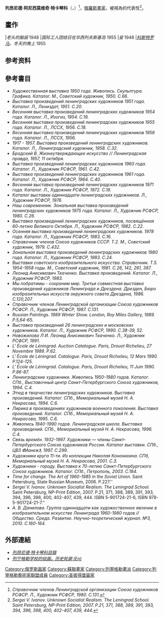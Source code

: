 {{Expand|time=2014-11-09T00:07:25+00:00}}
{{Infobox Artist
| name          = <br>列昂尼德·特卡琴科
| image         = Tkachenko-Leonid-Anisimovich-aa21bw.jpg
| imagesize     = 200px
| caption       = 
| birthname     = 
| birthdate     = {{USSR}} {{Birth date|1927|3|28|mf=y}}
| location      = [[五山城|五山城]]
| deathdate     = 
| deathplace    = 
| field         = [[绘画|绘画]]
| nationality   = [[俄羅斯|俄羅斯]]
| training      = {{link-ru|设计与艺术的哈尔科夫州学院|Харьковская государственная академия дизайна и искусств}}
| movement      = [[社会主义的现实主义|社會主義寫實主義]]，[[現實主義|現實主義]]，[[抽象派|抽象派]]
| works         = 
| patrons       = 
| awards        = 
}}

'''列昂尼德·阿尼西莫维奇·特卡琴科'''（{{lang-ru|Леонид Анисимович Ткаченко}}，{{bd|1927年|3月28日}}）<ref>''Справочник членов Ленинградской организации Союза художников РСФСР. Л., Художник РСФСР, 1980. С.131.''</ref>，[[俄羅斯|俄羅斯]][[畫家|畫家]]，被視為的代表性{{link-en|列寧格勒畫派|Leningrad School of Painting}}<ref>''Sergei V. Ivanov. Unknown Socialist Realism. The Leningrad School. Saint Petersburg, NP-Print Edition, 2007. P.21, 371, 388, 389, 391, 393, 394, 396, 398, 400, 402-407, 439, 444.''</ref>。

==畫作==
<gallery widths=160 heights=180>
|''老头的脑袋'' 1948
|''国际工人团结日在华西列夫斯基岛'' 1955
|''叟'' 1948
|''[[科斯特罗马|科斯特罗马]]。冬天的晚上'' 1955
</gallery>


==参考资料==
{{Reflist|2}}


==參考書目==
* ''Художественная выставка 1950 года. Живопись. Скульптура. Графика. Каталог. М., Советский художник, 1950. C.66.''
* ''Выставка произведений ленинградских художников 1951 года. Каталог. Л., Лениздат, 1951. C.20.''
* ''Весенняя выставка произведений ленинградских художников 1954 года. Каталог. Л., Изогиз, 1954. C.19.''
* ''Весенняя выставка произведений ленинградских художников 1955 года. Каталог. Л., ЛССХ, 1956. C.18.''
* ''Весенняя выставка произведений ленинградских художников 1956 года. Каталог. Л., ЛССХ, 1956.''
* ''1917 - 1957. Выставка произведений ленинградских художников. Каталог. Л., Ленинградский художник, 1958. C.32.''
* ''Бродский В. Жизнеутверждающее искусство // Ленинградская правда, 1957, 11 октября.''
* ''Выставка произведений ленинградских художников 1960 года. Каталог. Л., Художник РСФСР, 1961. C.42.''
* ''Выставка произведений ленинградских художников 1961 года. Каталог. Л., Художник РСФСР, 1964. C.40.''
* ''Весенняя выставка произведений ленинградских художников 1971 года. Каталог. Л., Художник РСФСР, 1972. C.16.''
* ''Каталог выставки одиннадцати ленинградских художников. Л., Художник РСФСР, 1976.''
* ''Наш современник. Зональная выставка произведений ленинградских художников 1975 года. Каталог. Л., Художник РСФСР, 1980. C.26.''
* ''Выставка произведений ленинградских художников, посвящённая 60-летию Великого Октября. Л., Художник РСФСР, 1982. C.22.''
* ''Осенняя выставка произведений ленинградских художников. 1978 года. Каталог. Л., Художник РСФСР, 1983. C.16.''
* ''Справочник членов Союза художников СССР. Т.2. М., Советский художник, 1979. C.432.''
* ''Зональная выставка произведений ленинградских художников 1980 года. Каталог. Л., Художник РСФСР, 1983. C.24.''
* ''Выставки советского изобразительного искусства. Справочник. Т.5. 1954-1958 годы. М., Советский художник, 1981. C.26, 142, 261, 387.''
* ''Леонид Анисимович Ткаченко. Выставка произведений. Каталог. Л., Художник РСФСР, 1983.''
* ''Мы побратимы - сохраним мир. Третья совместная выставка произведений художников Ленинграда и Дрездена. Дрезден, Бюро изобразительных искусств окружного совета Дрездена, 1986. C.120,207.''
* ''Справочник членов Ленинградской организации Союза художников РСФСР. Л., Художник РСФСР, 1987. C.131.''
* ''Russian Paintings. 1989 Winter Show. London, Roy Miles Gallery, 1989. P.5,64-65.''
* ''Выставка произведений 26 ленинградских и московских художников. Каталог. Л., Художник РСФСР, 1990. C.38-39, 52.''
* ''Новожилова Л И. Леонид Анисимович Ткаченко. Л., Художник РСФСР, 1991.'' 
* ''L' École de Léningrad. Auction Catalogue. Paris, Drouot Richelieu, 27 Novembre 1989. P.62.''
* ''L' École de Léningrad. Catalogue. Paris, Drouot Richelieu, 12 Mars 1990. P.124-125.''
* ''L' École de Léningrad. Catalogue. Paris, Drouot Richelieu, 11 Juin 1990. P.86-87.''
* ''Ленинградские художники. Живопись 1950-1980 годов. Каталог. СПб., Выставочный центр Санкт-Петербургского Союза художников, 1994. С.4.''
* ''Этюд в творчестве ленинградских художников. Выставка произведений. Каталог. СПб., Мемориальный музей Н. А. Некрасова, 1994. С.6.''
* ''Лирика в произведениях художников военного поколения. Выставка произведений. Каталог. СПб., Мемориальный музей Н. А. Некрасова, 1995. С.6.''
* ''Живопись 1940-1990 годов. Ленинградская школа. Выставка произведений. СПб., Мемориальный музей Н. А. Некрасова, 1996. С.4.''
* ''Связь времён. 1932-1997. Художники — члены Санкт-Петербургского Союза художников России. Каталог выставки. СПб., ЦВЗ 《Манеж》, 1997. С.299.''
* ''Художники круга 11-ти. Из коллекции Николая Кононихина. СПб, Мемориальный музей Н. А. Некрасова, 2001. С.3.''
* ''Художники - городу. Выставка к 70-летию Санкт-Петербургского Союза художников. Каталог. СПб., Петрополь, 2003. С.184.''
* ''Time for change. The Art of 1960-1985 in the Soviet Union''. Saint Petersburg, State Russian Museum, 2006. P.227.''
* ''Sergei V. Ivanov. Unknown Socialist Realism. The Leningrad School.'' Saint Petersburg, NP-Print Edition, 2007. P.21, 371, 388, 389, 391, 393, 394, 396, 398, 400, 402-407, 439, 444. ISBN 5-901724-21-6, ISBN 978-5-901724-21-7.''
* ''А. В. Данилова. Группа одиннадцати как художественное явление в изобразительном искусстве Ленинграда 1960-1980 годов // Общество. Среда. Развитие. Научно-теоретический журнал. №3, 2010. С.160-164.''

==外部連結==
{{Commons|Leonid Tkachenko (artist)}}
* [http://www.leningradartist.com/search_r/t.htm#50 ''列昂尼德·特卡琴科目錄''] {{Wayback|url=http://www.leningradartist.com/search_r/t.htm#50 |date=20140714220038 }}
* [http://www.leningradartist.com/outline.htm ''列宁格勒学校的绘画。历史轮廓 (En)'']{{Wayback|url=http://www.leningradartist.com/outline.htm |date=20150212083902 }}

{{Expand English|Leonid Tkachenko (artist)}}


{{列寧格勒藝術家聯盟成員}}

{{DEFAULTSORT:Ткаченко, Леонид Анисимович}}
[[Category:俄罗斯画家|Category:俄罗斯画家]]
[[Category:蘇聯畫家|Category:蘇聯畫家]]
[[Category:列寧格勒畫派|Category:列寧格勒畫派]]
[[Category:列寧格勒藝術家聯盟成員|Category:列寧格勒藝術家聯盟成員]]
[[Category:圣彼得堡画家|Category:圣彼得堡画家]]